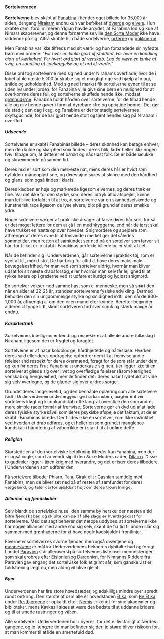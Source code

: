 {{title:Sortelver}}
{{author:Laura Holmegaard}}
{{timestamp:2009-09-18T15:35:28Z}}
{{copyright:Sortelver}}
====Sortelverracen====
'''Sortelverne''' blev skabt af [[Fanabina]] i hendes eget billede for 35,000 år siden, dengang [[Niraham]] endnu kun var befolket af [[dværg|dværge]] og [[elver|elvere]].
Hun skabte dem, fordi [[mirner|mirneren]] [[Ylgran]] havde antydet, at Fanabina lod sig kue af Nimars skaberevner, og denne fornærmelse ville [[den Sorte Moder]] ikke have siddende på sig. Altså skabte hun både sortelverne, [[ork|orkerne]] og [[goblin|goblinerne]].

Men Fanabina var ikke tilfreds med sit værk, og hun forbandede sin nyfødte børn med ordene: "''For hver en tanke gjort af stolthed. For hver en handling gjort af kærlighed. For hvert ord gjort af venskab. Lad da være en tanke af svig, en handling af ødelæggelse og et ord af vrede.''"

Disse ord tog sortelverne med sig ned under Nirahams overflade, hvor de i løbet af de næste 5,000 år skabte sig et mægtigt rige ved hjælp af magi, snilde og udholdenhed. Med sig ned i mørket fik sortelverne evnen til at se uden lys under jorden, for Fanabina ville give sine børn en mulighed for at overkomme deres fejl, og sortelverne skuffede hende ikke, modsat [[grønhuderne]].
Fanabina holdt hånden over sortelverne, for de tilbad hende alle og gav hende gaver i form af dyrebare ofre og oprigtige bønner. Det gør de stadig den dag i dag, og Fanabina er derfor stadig sortelvernes skytsgudinde, for de har gjort hende stolt og tjent hendes sag på Niraham i overflod.


=====Udseende=====
Sortelverne er skabt i Fanabinas billede – deres skønhed kan betage enhver, men den kulde og skarphed som findes i deres blik, lader heller ikke nogen tvivl tilbage om, at dette er et barskt og nådeløst folk. De er både smukke og skræmmende på samme tid.

Deres hud er sort som den mørkeste nat, mens deres hår er hvidt som nyfalden, måneoplyst sne, og deres øjne synes at skinne med den hårdhed og glans, som også findes i klar is. 

Deres kindben er høje og markerede ligesom elvernes, og deres træk er fine. Var det ikke for den styrke, som deres udtryk altid afspejler, kunne man let blive forfalden til at tro, at sortelverne var en skønhedselskende og kunstnerisk race ligesom de lyse elvere, blot på grund af deres smukke ydre.

Nogle sortelvere vælger af praktiske årsager at farve deres hår sort, for så er det meget lettere for dem at gå i én med skyggerne, end når de først skal have trukket en hætte op over hovedet.
Snigmordere og spejdere som afhænger af deres evne til at forsvinde i mørket gør det således sommetider, men resten af samfundet ser ned på en sortelver som farver sit hår, for folket er jo skabt i Fanabinas perfekte billede og er stolt af det.

Når de befinder sig i Underverdenen, går sortelverne i praktisk tøj, som er syet af let, mørkt stof. De har brug for altid at have deres maksimale bevægelsesfrihed, for man ved som sortelver aldrig, hvornår man bliver udsat for sit næste drabsforsøg, eller hvornår man selv får lejlighed til at rykke højere op i graderne ved at udføre et hurtigt og lydløst snigmord.

En sortelver vokser med samme hast som et menneske, men så snart den når en alder af 22-25 år, standser sortelverens fysiske udvikling. Dermed beholder den sin ungdommelige styrke og smidighed indtil den når de 800-1,000 år, afhængig af om den er en mand eller kvinde. Herefter begynder alderen at tynge lidt, skønt sortelveren forbliver smuk og stærk mange år endnu.


=====Karaktertræk=====
Sortelvernes intelligens er kendt og respekteret af alle de andre folkeslag i Niraham, ligesom den er frygtet og foragtet.

Sortelverne er af natur koldblodige, hårdhjertede og nådesløse. Hverken deres sind eller deres opdragelse opfordrer dem til at fremvise andre følelser end respekt for deres overmænd, foragt for de som står under dem, og kun for deres Frue Fanabina at underkaste sig helt. Det ligger ikke til en sortelver at glæde sig over livet og overflødige følelser såsom kærlighed, venskab og hengivenhed, men de finder det i deres natur frydefuldt at vide sig selv overlegne, og de glæder sig over andres sorger.

Grundet deres lange levetid, og den benhårde oplæring som alle sortelvere født i Underverdenen underlægges lige fra barnsben, magter enhver sortelvers kløgt og kampkundskab ofte langt at overstige den som andre, mere simple racer formår at fremvise. Sortelverne gør en dyd ud af at lade deres fysiske styrke såvel som deres psykiske afspejle det faktum, at de er skabt i Fanabinas billede. Der findes ikke én sortelver, som ikke instinktivt ved hvordan et drab udføres, og ej heller en som grundet manglende kundskab i håndtering af våben ikke er i stand til at udføre dette.


=====Religion=====
Størstedelen af den sortelviske befolkning tilbeder kun Fanabina, men der er også nogle, som har vendt sig til den Sorte Moders datter, [[Dilarna]].
Disse to gudinder ligger i åben krig med hverandre, og det er især deres tilbedere i Underverdenen som udfører den.

Få sortelvere tilbeder [[Phlarn]], [[Tara]], [[Girak]] eller [[Gasnian]] samtidig med Fanabina, men de bliver set ned på af resten af samfundet for deres vægelsind, og taler derfor sjældent højt om deres trosretninge.


=====Alliancer og fjendskaber=====
Selv blandt de sortelviske huse i den samme by hersker der næsten altid bitre fjendskaber, og skjulte kampe af alle slags er hverdagskost for sortelverne. Med det sagt behøver det næppe uddybes, at sortelverne ikke har nogen alliancer med andre end sig selv, skønt de fra tid til anden slår sig sammen med grønhuderne for at have nogle kødskjolde i frontlinjen.

Elverne er sortelvernes svorne fjender, men også dværgene og [[menneske|menneskene]] er mål for Underverdenens beboeres dybtfølte had og foragt. Landet [[Paravien]] står allerøverst på sortelvernes liste over menneskeriger, som skal erobres efter Eislonien og Darconien, for [[Nimranns Riddere]] fra Paravien gav engang det sortelviske folk et grimt sår, som ganske vist er fuldstændig lægt nu, men aldrig vil blive glemt.


=====Byer=====
Underverdenen har fire store hovedsæder, og adskillige mindre byer spredt rundt omkring. Den største af dem alle er hovedstaden [[Etika]], som [[Ny Etika]] under [[Rustbjergene]] er opkaldt efter. [[Nemis]] er kendt for sine akademier og biblioteker, mens [[Kaukazil]] siges at være den bedste til at uddanne krigere og til at smede rustninger og våben.

Alle sortelvere i Underverdenen bor i byerne, for det er livsfarligt at færdes i gangene, og jo længere tid man befinder sig der, jo større bliver risikoen for, at man kommer til at lide en smertefuld død.